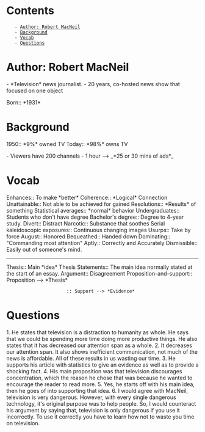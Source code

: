 = Contents =
    - [[#Author: Robert MacNeil|Author: Robert MacNeil]]
    - [[#Background|Background]]
    - [[#Vocab|Vocab]]
    - [[#Questions|Questions]]

= Author: Robert MacNeil =
- *Television* news journalist.
- 20 years, co-hosted news show that focused on one object

Born:: *1931*

= Background =
1950:: *9%* owned TV
Today:: *98%* owns TV

- Viewers have 200 channels
- 1 hour --> _*25 or 30 mins of ads*_

= Vocab =
Enhances:: To make *better*
Coherence:: *Logical* Connection
Unattainable:: Not able to be achieved for gained
Resolutions:: *Results* of something
Statistical averages:: *normal* behavior
Undergraduates:: Students who don't have degree
Bachelor's degree:: Degree to 4-year study.
Divert:: Distract
Narcotic:: Substance that soothes
Serial kaleidoscopic exposures:: Continuous changing images
Usurps:: Take by force
August:: Honored
Bequeathed:: Handed down
Dominating:: "Commanding most attention"
Aptly:: Correctly and Accurately
Dismissible:: Easily out of someone's mind.


----
Thesis:: Main *idea*
Thesis Statements:: The main idea normally stated at the start of an essay.
Argument:: Disagreement
Proposition-and-support:: Proposition --> *Thesis*
                       :: Support --> *Evidence*

= Questions =
1. He states that television is a distraction to humanity as whole. He says that we could be spending more time doing more productive things. He also states that it has decreased our attention span as a whole.
2. It decreases our attention span. It also shows inefficient communication, not much of the news is affordable. All of these results in us wasting our time.
3. He supports his article with statistics to give an evidence as well as to provide a shocking fact.
4. His main proposition was that television discourages concentration, which the reason he chose that was because he wanted to encourage the reader to read more.
5. Yes, he starts off with his main idea, then he goes of into supporting that idea.
6. I would agree with MacNeil, television is very dangerous. However, with every single dangerous technology, it's original purpose was to help people. So, I would counteract his argument by saying that, television is only dangerous if you use it incorrectly. To use it correctly you have to learn how not to waste you time on television.
